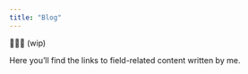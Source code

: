 ```yaml
---
title: "Blog"
---
```


🚧🚧🚧 (wip)

Here you'll find the links to field-related content written by me.

<!--
## The inner-join of Electrical Engineering and Data Science
<https://>
-->
